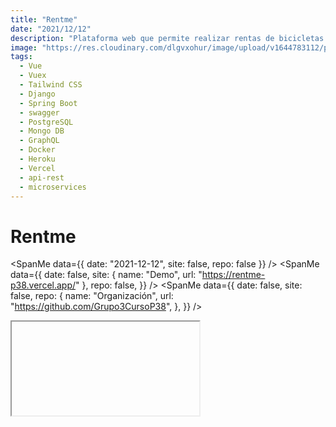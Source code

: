 ```yaml
---
title: "Rentme"
date: "2021/12/12"
description: "Plataforma web que permite realizar rentas de bicicletas o patinetas de una forma fácil y amigable."
image: "https://res.cloudinary.com/dlgvxohur/image/upload/v1644783112/proyectos/rentme/uptcpqsd2vl98aonf7i2.jpg"
tags:
  - Vue
  - Vuex
  - Tailwind CSS
  - Django
  - Spring Boot
  - swagger
  - PostgreSQL
  - Mongo DB
  - GraphQL
  - Docker
  - Heroku
  - Vercel
  - api-rest
  - microservices
---
```


# Rentme

<section className="flex items-center">

<SpanMe data={{ date: "2021-12-12", site: false, repo: false }} />
<SpanMe
  data={{
    date: false,
    site: { name: "Demo", url: "https://rentme-p38.vercel.app/" },
    repo: false,
  }}
/>
<SpanMe
  data={{
    date: false,
    site: false,
    repo: {
      name: "Organización",
      url: "https://github.com/Grupo3CursoP38",
    },
  }}
/>

</section>

<Iframe srcMe="https://www.youtube.com/embed/CwXXUdfOAdg" />

Proyecto desarrollado por <a href="https://www.linkedin.com/in/g1alexander/" target="_blank" rel="noreferrer">Alexander Granados</a>, <a href="https://interacpedia.com/user/santiago-meneses-1" target="_blank" rel="noreferrer">Santiago Meneses</a> y <a href="https://interacpedia.com/user/andres-felipe-aldana-salinas" target="_blank" rel="noreferrer">Andrés Felipe Aldana</a>.

### Tecnologías empleadas:

<section>

<div className="my-5">
  
<Skills
  skills={[
    {
      id: 1,
      name: "VUE.JS",
      color: "4FC08D",
      logo: "vuedotjs",
      logoColor: "ffffff",
    },
    {
      id: 2,
      name: "TAILWIND",
      color: "38B2AC",
      logo: "Tailwind-CSS",
      logoColor: "ffffff",
    },
    {
      id: 3,
      name: "Spring",
      color: "6DB33F",
      logo: "Spring",
      logoColor: "ffffff",
    },
    {
      id: 4,
      name: "Django",
      color: "092E20",
      logo: "Django",
      logoColor: "ffffff",
    },
  ]}
/>

</div>

<div className="my-5">

<Skills
  skills={[
    {
      id: 5,
      name: "Swagger",
      color: "85EA2D",
      logo: "Swagger",
      logoColor: "ffffff",
    },
    {
      id: 6,
      name: "PostgreSQL",
      color: "4169E1",
      logo: "PostgreSQL",
      logoColor: "ffffff",
    },
    {
      id: 7,
      name: "MongoDB",
      color: "47A248",
      logo: "MongoDB",
      logoColor: "ffffff",
    },
    {
      id: 8,
      name: "GRAPHQL",
      color: "E10098",
      logo: "GraphQl",
      logoColor: "ffffff",
    },
  ]}
/>

</div>

<div className="my-5">

<Skills
  skills={[
    {
      id: 9,
      name: "POSTMAN",
      color: "FF6C37",
      logo: "Postman",
      logoColor: "ffffff",
    },
    {
      id: 10,
      name: "Docker",
      color: "2496ed",
      logo: "Docker",
      logoColor: "ffffff",
    },
    {
      id: 11,
      name: "Heroku",
      color: "430098",
      logo: "Heroku",
      logoColor: "ffffff",
    },
    {
      id: 12,
      name: "VERCEL",
      color: "000000",
      logo: "Vercel",
      logoColor: "ffffff",
    },
  ]}
/>

</div>

</section>

<br />

<ImageMe
  src="https://res.cloudinary.com/dlgvxohur/image/upload/v1642728434/proyectos/rentme/x8w8zxa2bu8btn1aozo9.png"
  alt="portada-rentme"
/>
